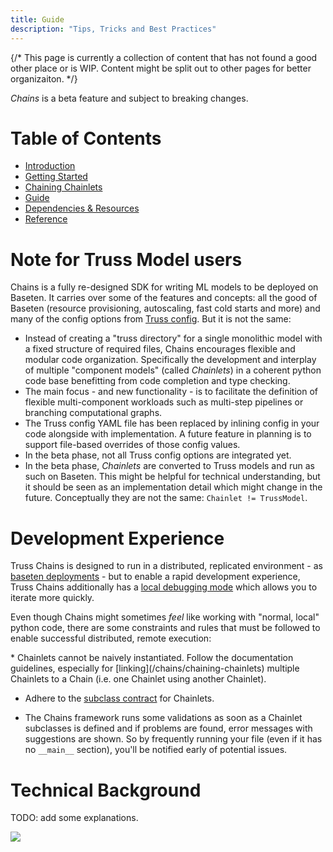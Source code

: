 ```yaml
---
title: Guide
description: "Tips, Tricks and Best Practices"
---
```


{/* This page is currently a collection of content that has not found a good other place or is WIP. Content might be split out to other pages for better organizaiton. */}

<Warning>*Chains* is a beta feature and subject to breaking changes.</Warning>

# Table of Contents

* [Introduction](/chains/intro)
* [Getting Started](/chains/getting-started)
* [Chaining Chainlets](/chains/chaining-chainlets)
* [Guide](/chains/guide)
* [Dependencies & Resources](/chains/deps-and-resources)
* [Reference](/chains/full-reference)


# Note for Truss Model users

 Chains is a fully re-designed SDK for writing ML models to be deployed on Baseten. It carries over some of the
features and concepts: all the good of Baseten (resource provisioning, autoscaling, fast cold starts and more) and
many of the config options from [Truss config](reference/config#yaml-syntax-help).
But it is not the same:
* Instead of creating a "truss directory" for a single monolithic model with a fixed structure of required files,
Chains encourages flexible and modular code organization. Specifically the development and interplay of
multiple "component models" (called *Chainlets*) in a coherent python code base benefitting from code completion
and type checking.
* The main focus - and new functionality - is to facilitate the definition of flexible multi-component workloads such
as multi-step pipelines or branching computational graphs.
* The Truss config YAML file has been replaced by inlining config in your code alongside with implementation.
A future feature in planning is to support file-based overrides of those config values.
* In the beta phase, not all Truss config options are integrated yet.
* In the beta phase, *Chainlets* are converted to Truss models and run as such on Baseten. This might be helpful
for technical understanding, but it should be seen as an implementation detail which might change in the future.
Conceptually they are not the same: `Chainlet != TrussModel`.


# Development Experience

Truss Chains is designed to run in a distributed, replicated environment - as
[baseten deployments](getting-started#remote-deployment-to-baseten) - but to enable a rapid development experience,
Truss Chains additionally has a [local debugging mode](getting-started#local-debugging) which allows you to iterate
more quickly.

Even though Chains might sometimes *feel* like working with "normal, local" python code, there are some constraints
and rules that must be followed to enable successful distributed, remote execution:

<Info>
* Chainlets cannot be naively instantiated. Follow the documentation guidelines, especially for
[linking](/chains/chaining-chainlets) multiple Chainlets to a Chain (i.e. one Chainlet using another Chainlet).

* Adhere to the [subclass contract](getting-started#comments) for Chainlets.

* The Chains framework runs some validations <Tooltip tip="This means at python module initialization,
i.e. before executing code.">as soon as a Chainlet
subclasses is defined</Tooltip> and if problems are found, error messages with suggestions are shown. So by frequently
running your file (even if it has no `__main__` section), you'll be notified early of potential issues.
</Info>


# Technical Background

TODO: add some explanations.

<img src="/images/chains-master.png"/>
